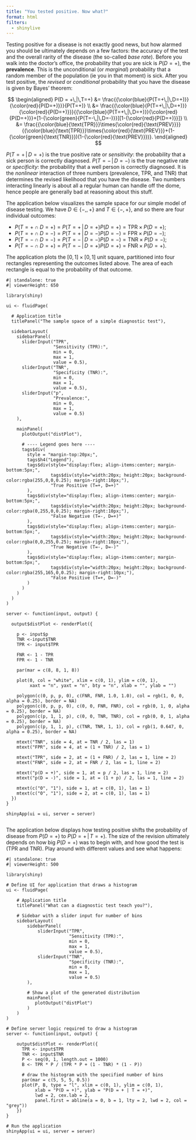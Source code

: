 ```yaml
---
title: "You tested positive. Now what?"
format: html
filters:
  - shinylive
---
```


Testing positive for a disease is not exactly good news, but how alarmed you should be ultimately depends on a few factors: the accuracy of the test and the overall rarity of the disease (the so-called *base rate*). Before you walk into the doctor's office, the probability that you are sick is $P(D=+)$, the **prevalence**. This is the unconditional (or *marginal*) probability that a random member of the population (ie you in that moment) is sick. After you test positive, the *revised* or *conditional* probability that you have the disease is given by Bayes' theorem:

$$
\begin{aligned}
P(D = +\,|\,T=+)
&=
\frac{{\color{blue}{P(T=+\,|\,D=+)}}{\color{red}{P(D=+)}}}{P(T=+)}
\\
&=
\frac{{\color{blue}{P(T=+\,|\,D=+)}}{\color{red}{P(D=+)}}}{{\color{blue}{P(T=+\,|\,D=+)}}{\color{red}{P(D=+)}}+[1-{\color{green}{P(T=-\,|\,D=-)}}][1-{\color{red}{P(D=+)}}]}
\\
&=
\frac{{\color{blue}{\text{TPR}}}\times{\color{red}{\text{PREV}}}}{{\color{blue}{\text{TPR}}}\times{\color{red}{\text{PREV}}}+(1-{\color{green}{\text{TNR}}})(1-{\color{red}{\text{PREV}}})}.
\end{aligned}
$$

$P(T=+\,|\,D=+)$ is the true positive rate or *sensitivity*: the probability that a sick person is correctly diagnosed. $P(T=-\,|\,D=-)$ is the true negative rate or *specificity*: the probability that a well person is correctly diagnosed. It is the *nonlinear* interaction of three numbers (prevalence, TPR, and TNR) that determines the revised likelihood that you have the disease. Two numbers interacting linearly is about all a regular human can handle off the dome, hence people are generally bad at reasoning about this stuff.

The application below visualizes the sample space for our simple model of disease testing. We have $D\in\{-,,\,+\}$ and $T\in\{-,\,+\}$, and so there are four individual outcomes:

- $P(T = +\cap D=+)=P(T=+\,|\,D=+)P(D=+)=\text{TPR}\times P(D=+)$;
- $P(T = +\cap D=-)=P(T=+\,|\,D=-)P(D=-)=\text{FPR}\times P(D=-)$;
- $P(T = -\cap D=-)=P(T=-\,|\,D=-)P(D=-)=\text{TNR}\times P(D=-)$;
- $P(T = -\cap D=+)=P(T=-\,|\,D=+)P(D=+)=\text{FNR}\times P(D=+)$.

The application plots the $[0,\,1]\times[0,\,1]$ unit square, partitioned into four rectangles representing the outcomes listed above. The area of each rectangle is equal to the probability of that outcome.

```shinylive-r
#| standalone: true
#| viewerHeight: 650

library(shiny)

ui <- fluidPage(
  
  # Application title
  titlePanel("The sample space of a simple diagnostic test"),
  
  sidebarLayout(
    sidebarPanel(
      sliderInput("TPR",
                  "Sensitivity (TPR):",
                  min = 0,
                  max = 1,
                  value = 0.5),
      sliderInput("TNR",
                  "Specificity (TNR):",
                  min = 0,
                  max = 1,
                  value = 0.5),
      sliderInput("p",
                  "Prevalence:",
                  min = 0,
                  max = 1,
                  value = 0.5)
    ),
    
    mainPanel(
      plotOutput("distPlot"),
      
      # ---- Legend goes here ----
      tags$div(
        style = "margin-top:20px;",
        tags$h4("Legend"),
        tags$div(style="display:flex; align-items:center; margin-bottom:5px;",
                 tags$div(style="width:20px; height:20px; background-color:rgba(255,0,0,0.25); margin-right:10px;"),
                 "True Positive (T=+, D=+)"
        ),
        tags$div(style="display:flex; align-items:center; margin-bottom:5px;",
                 tags$div(style="width:20px; height:20px; background-color:rgba(0,255,0,0.25); margin-right:10px;"),
                 "False Negative (T=-, D=+)"
        ),
        tags$div(style="display:flex; align-items:center; margin-bottom:5px;",
                 tags$div(style="width:20px; height:20px; background-color:rgba(0,0,255,0.25); margin-right:10px;"),
                 "True Negative (T=-, D=-)"
        ),
        tags$div(style="display:flex; align-items:center; margin-bottom:5px;",
                 tags$div(style="width:20px; height:20px; background-color:rgba(255,165,0,0.25); margin-right:10px;"),
                 "False Positive (T=+, D=-)"
        )
      )
    )
  )
)

server <- function(input, output) {
  
  output$distPlot <- renderPlot({
    
    p <- input$p
    TNR <-input$TNR
    TPR <- input$TPR
    
    FNR <- 1 - TPR
    FPR <- 1 - TNR
    
    par(mar = c(8, 8, 1, 8))
    
    plot(0, col = "white", xlim = c(0, 1), ylim = c(0, 1),
         xaxt = "n", yaxt = "n", bty = "n", xlab = "", ylab = "")
    
    polygon(c(0, p, p, 0), c(FNR, FNR, 1.0, 1.0), col = rgb(1, 0, 0, alpha = 0.25), border = NA)
    polygon(c(0, p, p, 0), c(0, 0, FNR, FNR), col = rgb(0, 1, 0, alpha = 0.25), border = NA)
    polygon(c(p, 1, 1, p), c(0, 0, TNR, TNR), col = rgb(0, 0, 1, alpha = 0.25), border = NA)
    polygon(c(p, 1, 1, p), c(TNR, TNR, 1, 1), col = rgb(1, 0.647, 0, alpha = 0.25), border = NA)
    
    mtext("TNR", side = 4, at = TNR / 2, las = 1)
    mtext("FPR", side = 4, at = (1 + TNR) / 2, las = 1)
    
    mtext("TPR", side = 2, at = (1 + FNR) / 2, las = 1, line = 2)
    mtext("FNR", side = 2, at = FNR / 2, las = 1, line = 2)
    
    mtext("p(D = +)", side = 1, at = p / 2, las = 1, line = 2)
    mtext("p(D = -)", side = 1, at = (1 + p) / 2, las = 1, line = 2)
    
    mtext(c("0", "1"), side = 1, at = c(0, 1), las = 1)
    mtext(c("0", "1"), side = 2, at = c(0, 1), las = 1)
  })
}

shinyApp(ui = ui, server = server)


```

The application below displays how testing positive shifts the probability of disease from $P(D=+)$ to $P(D = +\,|\,T=+)$. The size of the revision ultimately depends on how big $P(D=+)$ was to begin with, and how good the test is (TPR and TNR). Play around with different values and see what happens:

```shinylive-r
#| standalone: true
#| viewerHeight: 500

library(shiny)

# Define UI for application that draws a histogram
ui <- fluidPage(

    # Application title
    titlePanel("What can a diagnostic test teach you?"),

    # Sidebar with a slider input for number of bins 
    sidebarLayout(
        sidebarPanel(
            sliderInput("TPR",
                        "Sensitivity (TPR):",
                        min = 0,
                        max = 1,
                        value = 0.5),
            sliderInput("TNR",
                        "Specificity (TNR):",
                        min = 0,
                        max = 1,
                        value = 0.5)
        ),

        # Show a plot of the generated distribution
        mainPanel(
           plotOutput("distPlot")
        )
    )
)

# Define server logic required to draw a histogram
server <- function(input, output) {

    output$distPlot <- renderPlot({
      TPR <- input$TPR
      TNR <- input$TNR
      P <- seq(0, 1, length.out = 1000)
      B <- TPR * P / (TPR * P + (1 - TNR) * (1 - P))

      # draw the histogram with the specified number of bins
      par(mar = c(5, 5, 5, 0.5))
      plot(P, B, type = "l", xlim = c(0, 1), ylim = c(0, 1),
           xlab = "P(D = +)", ylab = "P(D = + | T = +)",
           lwd = 2, cex.lab = 2,
           panel.first = abline(a = 0, b = 1, lty = 2, lwd = 2, col = "grey"))
    })
}

# Run the application 
shinyApp(ui = ui, server = server)
```